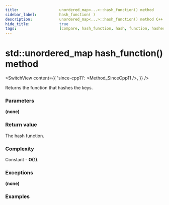 ```yaml
---
title:					unordered_map<...>::hash_function() method
sidebar_label:			hash_function( )
description:			unordered_map<...>::hash_function() method C++ documentation
hide_title:				true
tags:					[compare, hash_function, hash, function, hasher]
---
```



<!----------------- Codes ---------------------->

<!-- hash_function() -->

# std::unordered_map hash_function() method

<SwitchView content={{
    'since-cpp11': <Method_SinceCpp11 />,
    }} />

Returns the function that hashes the keys.

### Parameters

**(none)**

### Return value

The hash function.

### Complexity

Constant - **O(1)**.

### Exceptions

**(none)**

### Examples

<ImproveSection />
